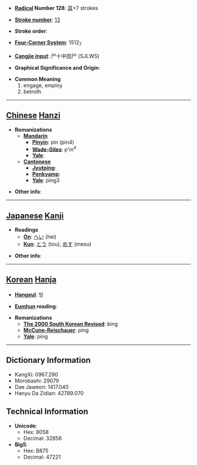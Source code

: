 * '''[[Wiktionary:Chinese radical index| Radical]] Number 128''': [[Wiktionary:Chinese radical index 耳|耳]]+7 strokes

* '''[[Wiktionary:Chinese total strokes index|Stroke number]]''': [[Wiktionary:Chinese total strokes index 13|13]]

* '''Stroke order''': 

* '''[[Wiktionary:Chinese four corner index|Four-Corner System]]''': 1512<sub>7</sub>

* '''[[Wiktionary:Chinese Cangjie index|Cangjie input]]''': 尸十中田尸 (SJLWS)

* '''Graphical Significance and Origin''': 

* '''Common Meaning'''
*#engage, employ
*# betroth


----

== [[Chinese]] [[Hanzi]] ==

* '''Romanizations'''
** '''[[Mandarin]]'''
*** '''[[Pinyin]]''': pìn (pin4)
*** '''[[Wade-Giles]]''': p'in<sup>4</sup>
*** '''[[Yale]]''': 
** '''[[Cantonese]]'''
*** '''[[Jyutping]]''':
*** '''[[Penkyamp]]''': 
*** '''[[Yale]]''': ping3

* '''Other info''': 

----

== [[Japanese]] [[Kanji]] ==

* '''Readings'''
** '''[[On]]''': [[へい]] (hei)
** '''[[Kun]]''': [[とう]] (tou), [[めす]] (mesu)

* '''Other info''':  

----

== [[Korean]] [[Hanja]] ==

* '''[[Hangeul]]''': 빙

* '''[[Eumhun]] reading''': 

* '''Romanizations'''
** '''[[The 2000 South Korean Revised Romanization|The 2000 South Korean Revised]]''': bing
** '''[[McCune-Reischauer]]''': ping
** '''[[Yale]]''': ping

----

== Dictionary Information ==

* KangXi: 0967.290
* Morobashi: 29079
* Dae Jaweon: 1417.040
* Hanyu Da Zidian: 42789.070

== Technical Information ==

* '''Unicode''':
** Hex: 8058
** Decimal: 32856
* '''Big5''':
** Hex: B875
** Decimal: 47221